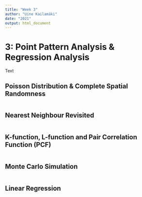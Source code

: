 ```yaml
---
title: "Week 3"
author: "Uine Kailamäki"
date: "2021"
output: html_document
---
```



# 3: Point Pattern Analysis & Regression Analysis

Text

## Poisson Distribution & Complete Spatial Randomness

```r


```

## Nearest Neighbour Revisited

```r


```

## K-function, L-function and Pair Correlation Function (PCF)

```r


```

## Monte Carlo Simulation

```r


```

## Linear Regression

```r


```

